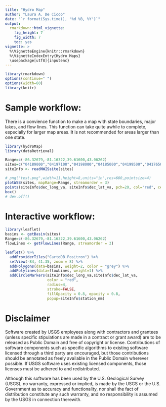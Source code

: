 ```yaml
---
title: "Hydro Map"
author: "Laura A. De Cicco"
date: "`r format(Sys.time(), '%d %B, %Y')`"
output:
  rmarkdown::html_vignette:
    fig_height: 7
    fig_width: 7
    toc: yes
vignette: >
  %\VignetteEngine{knitr::rmarkdown}
  %\VignetteIndexEntry{Hydro Maps}
  \usepackage[utf8]{inputenc}
---
```



```r
library(rmarkdown)
options(continue=" ")
options(width=60)
library(knitr)

```


# Sample workflow:

There is a convience function to make a map with state boundaries, major lakes, and flow lines. This function can take quite awhile to complete, especially for larger map areas. It is not recommended for areas larger than one state.

```r
library(hydroMap)
library(dataRetrieval)

Range=c(-86.32679,-81.16322,39.61600,43.06262)
sites=c("04189000","04197100","04198000","04185000","04199500","04176500","04193500")
siteInfo <- readNWISsite(sites)

# png("test.png",width=11,height=8,units="in",res=600,pointsize=4)
plotWSB(sites, mapRange=Range, streamorder = 3)
points(siteInfo$dec_long_va, siteInfo$dec_lat_va, pch=20, col="red", cex=3)
box()
# dev.off()

```

# Interactive workflow:
```r
library(leaflet)
basins <- getBasin(sites)
Range=c(-86.32679,-81.16322,39.61600,43.06262)
flowLines <- getFlowLines(Range, streamorder = 3)

leaflet() %>% 
  addProviderTiles("CartoDB.Positron") %>% 
  setView(-84, 41.35, zoom = 8) %>%
  addPolygons(data=basins, weight=2, color = "grey") %>%
  addPolylines(data=flowLines, weight=1) %>%
  addCircleMarkers(siteInfo$dec_long_va,siteInfo$dec_lat_va,
                   color = "red",
                   radius=4,
                   stroke=FALSE,
                   fillOpacity = 0.8, opacity = 0.8,
                   popup=siteInfo$station_nm)

```


# Disclaimer
Software created by USGS employees along with contractors and grantees (unless specific stipulations are made in a contract or grant award) are to be released as Public Domain and free of copyright or license. Contributions of software components such as specific algorithms to existing software licensed through a third party are encouraged, but those contributions should be annotated as freely available in the Public Domain wherever possible. If USGS software uses existing licensed components, those licenses must be adhered to and redistributed.

Although this software has been used by the U.S. Geological Survey (USGS), no warranty, expressed or implied, is made by the USGS or the U.S. Government as to accuracy and functionality, nor shall the fact of distribution constitute any such warranty, and no responsibility is assumed by the USGS in connection therewith.